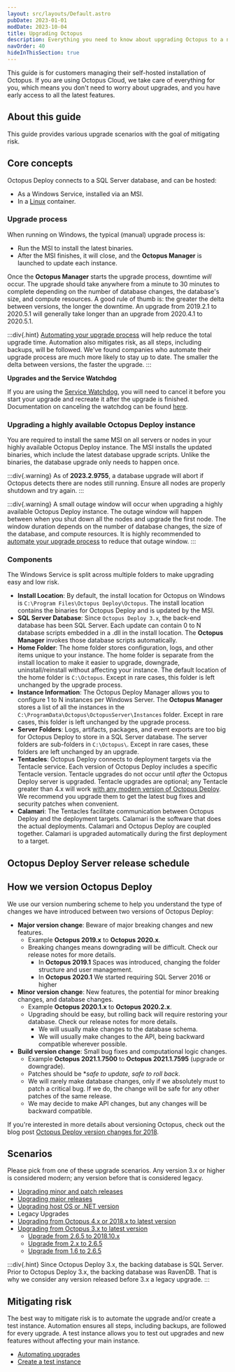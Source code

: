 ```yaml
---
layout: src/layouts/Default.astro
pubDate: 2023-01-01
modDate: 2023-10-04
title: Upgrading Octopus
description: Everything you need to know about upgrading Octopus to a newer version.
navOrder: 40
hideInThisSection: true
---
```


This guide is for customers managing their self-hosted installation of Octopus. If you are using Octopus Cloud, we take care of everything for you, which means you don't need to worry about upgrades, and you have early access to all the latest features.

## About this guide

This guide provides various upgrade scenarios with the goal of mitigating risk.  

## Core concepts

Octopus Deploy connects to a SQL Server database, and can be hosted:

- As a Windows Service, installed via an MSI.
- In a [Linux](/docs/installation/octopus-server-linux-container) container.

### Upgrade process

When running on Windows, the typical (manual) upgrade process is:
- Run the MSI to install the latest binaries.
- After the MSI finishes, it will close, and the **Octopus Manager** is launched to update each instance.

Once the **Octopus Manager** starts the upgrade process, downtime _will_ occur.  The upgrade should take anywhere from a minute to 30 minutes to complete depending on the number of database changes, the database's size, and compute resources.  A good rule of thumb is: the greater the delta between versions, the longer the downtime.  An upgrade from 2019.2.1 to 2020.5.1 will generally take longer than an upgrade from 2020.4.1 to 2020.5.1.  

:::div{.hint}
[Automating your upgrade process](/docs/administration/upgrading/guide/automate-upgrades) will help reduce the total upgrade time.  Automation also mitigates risk, as all steps, including backups, will be followed.  We've found companies who automate their upgrade process are much more likely to stay up to date.  The smaller the delta between versions, the faster the upgrade.
:::

**Upgrades and the Service Watchdog**

If you are using the [Service Watchdog](/docs/administration/managing-infrastructure/service-watchdog), you will need to cancel it before you start your upgrade and recreate it after the upgrade is finished. Documentation on canceling the watchdog can be found [here](/docs/administration/managing-infrastructure/service-watchdog/#ServiceWatchdog-CancelingTheWatchdog).


### Upgrading a highly available Octopus Deploy instance

You are required to install the same MSI on all servers or nodes in your highly available Octopus Deploy instance.  The MSI installs the updated binaries, which include the latest database upgrade scripts.  Unlike the binaries, the database upgrade only needs to happen once.

:::div{.warning}
As of **2023.2.9755**, a database upgrade will abort if Octopus detects there are nodes still running. Ensure all nodes are properly shutdown and try again.
:::

:::div{.warning}
A small outage window will occur when upgrading a highly available Octopus Deploy instance.  The outage window will happen between when you shut down all the nodes and upgrade the first node.  The window duration depends on the number of database changes, the size of the database, and compute resources.  It is highly recommended to [automate your upgrade process](/docs/administration/upgrading/guide/automate-upgrades) to reduce that outage window.
:::

### Components

The Windows Service is split across multiple folders to make upgrading easy and low risk.

- **Install Location**: By default, the install location for Octopus on Windows is `C:\Program Files\Octopus Deploy\Octopus`.  The install location contains the binaries for Octopus Deploy and is updated by the MSI.
- **SQL Server Database**: Since `Octopus Deploy 3.x`, the back-end database has been SQL Server.  Each update can contain 0 to N database scripts embedded in a .dll in the install location.  The **Octopus Manager** invokes those database scripts automatically.
- **Home Folder**: The home folder stores configuration, logs, and other items unique to your instance.  The home folder is separate from the install location to make it easier to upgrade, downgrade, uninstall/reinstall without affecting your instance.  The default location of the home folder is `C:\Octopus`.  Except in rare cases, this folder is left unchanged by the upgrade process.
- **Instance Information**: The Octopus Deploy Manager allows you to configure 1 to N instances per Windows Server.  The **Octopus Manager** stores a list of all the instances in the `C:\ProgramData\Octopus\OctopusServer\Instances` folder.   Except in rare cases, this folder is left unchanged by the upgrade process.  
- **Server Folders**: Logs, artifacts, packages, and event exports are too big for Octopus Deploy to store in a SQL Server database.  The server folders are sub-folders in `C:\Octopus\`.  Except in rare cases, these folders are left unchanged by an upgrade.  
- **Tentacles**: Octopus Deploy connects to deployment targets via the Tentacle service.  Each version of Octopus Deploy includes a specific Tentacle version.  Tentacle upgrades do not occur until _after_ the Octopus Deploy server is upgraded.  Tentacle upgrades are optional; any Tentacle greater than 4.x will work [with any modern version of Octopus Deploy](/docs/support/compatibility).  We recommend you upgrade them to get the latest bug fixes and security patches when convenient.  
- **Calamari**: The Tentacles facilitate communication between Octopus Deploy and the deployment targets.  Calamari is the software that does the actual deployments.  Calamari and Octopus Deploy are coupled together.  Calamari is upgraded automatically during the first deployment to a target.

## Octopus Deploy Server release schedule

<OctopusReleases />

## How we version Octopus Deploy

We use our version numbering scheme to help you understand the type of changes we have introduced between two versions of Octopus Deploy:

- **Major version change**: Beware of major breaking changes and new features.
  - Example **Octopus 2019.x** to **Octopus 2020.x**.
  - Breaking changes means downgrading will be difficult.  Check our release notes for more details.
    - In **Octopus 2019.1** Spaces was introduced, changing the folder structure and user management.
    - In **Octopus 2020.1** We started requiring SQL Server 2016 or higher
- **Minor version change**: New features, the potential for minor breaking changes, and database changes.
  - Example **Octopus 2020.1.x** to **Octopus 2020.2.x**.
  - Upgrading should be easy, but rolling back will require restoring your database.  Check our release notes for more details.
    - We will usually make changes to the database schema.
    - We will usually make changes to the API, being backward compatible wherever possible.  
- **Build version change**: Small bug fixes and computational logic changes.
  - Example **Octopus 2021.1.7500** to **Octopus 2021.1.7595** (upgrade or downgrade).
  - Patches should be **safe to update, safe to roll back*.
  - We will rarely make database changes, only if we absolutely must to patch a critical bug. If we do, the change will be safe for any other patches of the same release.
  - We may decide to make API changes, but any changes will be backward compatible.

If you're interested in more details about versioning Octopus, check out the blog post [Octopus Deploy version changes for 2018](https://octopus.com/blog/version-change-2018).

## Scenarios

Please pick from one of these upgrade scenarios.  Any version 3.x or higher is considered modern; any version before that is considered legacy.

- [Upgrading minor and patch releases](/docs/administration/upgrading/guide/upgrading-minor-and-patch-releases)
- [Upgrading major releases](/docs/administration/upgrading/guide/upgrading-major-releases)
- [Upgrading host OS or .NET version](/docs/administration/upgrading/guide/upgrade-host-os-or-net)
- Legacy Upgrades
- [Upgrading from Octopus 4.x or 2018.x to latest version](/docs/administration/upgrading/guide/upgrading-from-octopus-4.x-2018.x-to-modern)
- [Upgrading from Octopus 3.x to latest version](/docs/administration/upgrading/guide/upgrading-from-octopus-3.x-to-modern)
  - [Upgrade from 2.6.5 to 2018.10.x](/docs/administration/upgrading/legacy/upgrading-from-octopus-2.6.5-2018.10lts)
  - [Upgrade from 2.x to 2.6.5](/docs/administration/upgrading/legacy/upgrading-from-octopus-2.x-2.6.5)
  - [Upgrade from 1.6 to 2.6.5](/docs/administration/upgrading/legacy/upgrading-from-octopus-1.6-2.6.5)

:::div{.hint}
Since Octopus Deploy 3.x, the backing database is SQL Server.  Prior to Octopus Deploy 3.x, the backing database was RavenDB.  That is why we consider any version released before 3.x a legacy upgrade.
:::

## Mitigating risk

The best way to mitigate risk is to automate the upgrade and/or create a test instance.  Automation ensures all steps, including backups, are followed for every upgrade.  A test instance allows you to test out upgrades and new features without affecting your main instance.

- [Automating upgrades](/docs/administration/upgrading/guide/automate-upgrades)
- [Create a test instance](/docs/administration/upgrading/guide/creating-test-instance)
